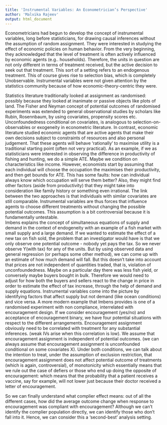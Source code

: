 ```yaml
---
title: 'Instrumental Variables: An Econometrician’s Perspective'
author: 'Malvika Rajeev'
output: html_document
---
```


Econometricians had begun to develop the concept of instrumental variables, long before statisticians, for drawing causal inferences without the assumption of random assignment. They were interested in studying the effect of economic policies on human behavior. From the very beginning, they acknowledged that the level of treatment is often actively influenced by economic agents (e.g.. households). Therefore, the units in question are not only different in terms of treatment received, but the active decision to seek out that treatment. This sort of a setting refers to an endogenous treatment. This of course gives rise to selection bias, which is completely Unobservable. Instrumental variables were not given attention by the statistics community because of how economic-theory-centric they were. 

Statistics literature traditionally looked at assignment as randomised: possibly because they looked at inanimate or passive objects like plots of land. The Fisher and Neyman concept of potential outcomes of randomised experiments was extended to general observational studies by scholars like Rubin, Rosennbaum, by using covariates, propensity scores etc. Unconfoundedness conditional on covariates, is analogous to selection-on-observables or exogeneity in econometric literature. In contrast, economic literature studied economic agents that are active agents that make their own decisions subject to constraints of resources and also personal judgement. That these agents will behave ‘rationally’ to maximise utility is a traditional starting point (often not very practical). As an example, if we as statisticians were interested in observing the difference in productivity of fishing and hunting, we do a simple ATE. Maybe we condition on characteristics like income. However, economists start by assuming that each individual will choose the occupation the maximises their productivity, and then get bounds for ATE.  This has some faults: how can individual always know which occupation will serve them better? Also, they might find other factors (aside from productivity) that they might take into consideration like family history or something even irrational. The link between the two approaches is that individuals with similar covariates are still comparable.
Instrumental variables are thus forces that influence agents to choose different treatments without changing the possible potential outcomes. This assumption is a bit controversial because it is fundamentally untestable.  
Imbens explains the concept of simultaneous equations of supply and demand in the context of endogeneity with an example of a fish market with small supply and a large demand. If we wanted to estimate the effect of a new tax on fish sold, the problem that an investigator would have is that we only observe one potential outcome - nobody yet pays the tax. So we never observe  Y(with tax) for any of the units. But by using observed data and general regression (or perhaps some other method), we can come up with an estimate of how much demand will fall. But this doesn’t take into account that prices are not independent of quantities traded, that is, violation of unconfoundedness. Maybe on a particular day there was less fish yield, or conversely maybe buyers bought in bulk. Therefore we would need to adjust for how both the buyers and sellers react to the change in price in order to estimate the effect of tax increase, through the help of demand and supply equations. Instrumental variables come into the picture by identifying factors that affect supply but not demand (like ocean conditions) and vice versa.
A more modern example that Imbens provides is one of a randomised experiment with non compliance, interrelated with encouragement design. If we consider encouragement (yes/no) and acceptance of encouragement binary, we have four potential situations with respect to the different arrangements. Encouragement assignment obviously need to be correlated with treatment for any substantial inferences. (weak IVs arise when this correlation is low). We assume that encouragement assignment is independent of potential outcomes. (we can always assume that encouragement assignment is unconfounded conditional on some covariates X). Under both conditions, we can talk about the intention to treat, under the assumption of exclusion restriction, that encouragement assignment does not affect potential outcome of treatments (which is again, controversial), of monotonicity which essentially means that we rule out the case of defiers or those who end up doing the opposite of encouragement: which means that the probability that a patient receives a vaccine, say for example, will not lower just because their doctor received a letter of encouragement. 

So we can finally understand what complier effect means: out of all the different cases, how did the average outcome change when response to encouragement was compliant with encouragement? Although we can’t identify the complier population directly, we can identify those who don’t fall into it. Hence, we can consider this a ‘second-best’ analysis setting.

